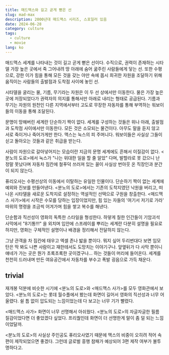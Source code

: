 ```yaml
---
title: 매드맥스와 길고 곧게 뻗은 선
slug: mad-max
description: 2000년대 매드맥스 시리즈, 스포일러 있음
date: 2024-06-28
category: culture
tags:
  - culture
  - movie
lang: ko
---
```


매드맥스 세계를 나타내는 것이 길고 곧게 뻗은 선이다. 수직으로, 권력이 존재하는 시타델 가장 높은 곳에서 죽 그어내려 땅 아래에 숨어 굶주린 사람들에게 닿는 선. 또한 수평으로, 강한 이가 힘을 통해 모든 것을 갖는 야만 속에 몹시 희귀한 자원을 조달하기 위해 움직이는 사람들의 출발점과 도착점 사이에 놓인 선.

시타델을 굴리는 물, 기름, 무기라는 자원은 이 두 선 상에서만 이동한다. 물은 가장 높은 곳에 저장되었다가 권력자의 의지를 통해서만 아래로 내리는 형태로 공급된다. 기름과 무기는 자원의 원천인 다른 지역에서부터 고도로 무장한 자동차를 통해 부역하는 워보이들의 이동을 통해 조달된다.

문명이 망해버린 세계란 단순하기 짝이 없다. 세계를 구성하는 것들은 위나 아래, 출발점과 도착점 사이에서만 이동한다. 모든 것은 소모되는 물건이다. 아무도 말을 듣지 않고 서로 죽이거나 죽어가게만 한다. 맥스는 눅스의 피 주머니다. 워보이들은 사실상 그들이 싣고 돌아오는 것들과 같은 취급을 받는다.

사람이 자원으로 갈아넣어지는 모습이란 지금의 문명 세계에도 흔해서 이질감이 없다. <분노의 도로>에서 눅스가 "나는 위대한 일을 할 줄 알았" 다며, 발할라로 못 갔으니 난 정말 못났다며 자동차 짐칸에 철푸덕 쓰러져 있는 꼴이 사실상 번아웃 온 직장인과 분간이 되지 않는다.

퓨리오사는 수평선상의 이동에서 이탈하는 유일한 인물이다. 단순하기 짝이 없는 세계에 예외와 진보를 만들어낸다. <분노의 도로>에서는 기존의 도착지였던 낙원을 버리고, 떠나온 시타델을 새로운 도착지로 설정하는 역설적인 선택으로 구원을 창출한다. <매드맥스 사가>에서 시작은 수모를 당하는 입장이었지만, 힘 있는 자들의 '여기서 저기로 가라' 따위의 명령을 조금씩 어겨가며 힘을 쌓고 복수를 해낸다.

단순함과 직선성이 영화의 독특한 스타일을 형성한다. 하얗게 칠한 인간들이 기암괴석 사막에서 "8기통!!!" 을 외치며 입안에 스프레이를 뿌리는 세계란 다분히 설명을 필요로 하지만, 영화는 구체적인 설명이나 배경을 정리해서 전달하지 않는다.

그냥 관객을 차 짐칸에 태우고 엑셀 존나 밟을 뿐이다. 뭐지 싶어 두리번대다 보면 임모탄은 딱 봐도 나쁜 사람이고 쟤한테서도 도망치는 이야기구나. 앞옆뒤가 다 사막 뿐이니 얘네가 가는 곳은 뭔가 초록초록한 곳이겠구나... 하는 것들이 머리에 들어온다. 세계를 천천히 드러내며 만든 여유공간에서 자동차를 부수고 폭발 굉음으로 가득 채운다.

## trivial

재개봉 덕분에 비슷한 시기에 <분노의 도로>와 <매드맥스 사가>를 모두 영화관에서 보았다. <분노의 도로>는 롯데 월수플에서 봤는데 화면이 길어서 영화의 직선성과 너무 어울렸다. 쉴 틈 없이 압도되는 느낌이었는데 다 보고는 너무 기가 빨렸다.

<매드맥스 사가> 화면이 너무 선명해서 아쉬웠다. <분노의 도로>의 자글자글한 필름 질감이었다면 더 좋았겠다 싶었다. 프리퀄인데 화면이 더 선명한게 말이 좀 덜 되는 느낌이었달까.

<분노의 도로>의 사실상 주인공도 퓨리오사였기 때문에 맥스의 비중이 오히려 적어 속편이 제작되었으면 좋겠다. 그런데 글로벌 흥행 참패가 예상되어 3편 제작 여부가 불투명하다고.
